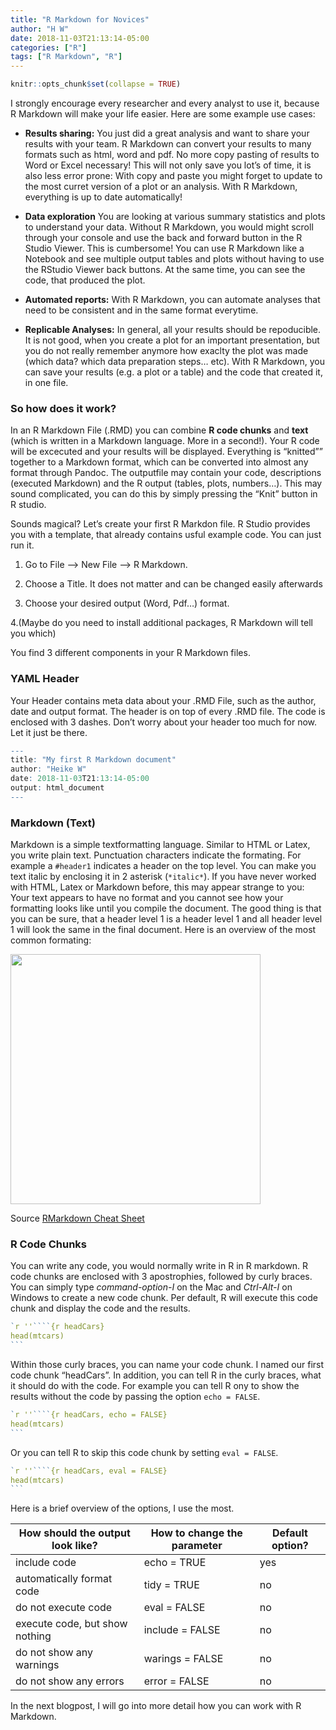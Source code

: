 ```yaml
---
title: "R Markdown for Novices"
author: "H W"
date: 2018-11-03T21:13:14-05:00
categories: ["R"]
tags: ["R Markdown", "R"]
---
```


```r
knitr::opts_chunk$set(collapse = TRUE)
```

I strongly encourage every researcher and every analyst to use it, because R Markdown will make your life easier. Here are some example use cases:


- **Results sharing:** You just did a great analysis and want to share your results with your team. R Markdown can convert your results to many formats such as html, word and pdf. No more copy pasting of results to Word or Excel necessary! This will not only save you lot's of time, it is also less error prone: With copy and paste you might forget to update to the most curret version of a plot or an analysis. With R Markdown, everything is up to date automatically! 

- **Data exploration**  You are looking at various summary statistics and plots to understand your data. Without R Markdown, you would might scroll through your console and use the back and forward button in the R Studio Viewer. This is cumbersome! You can use R Markdown like a Notebook and see multiple output tables and plots without having to use the RStudio Viewer back buttons. At the same time, you can see the code, that produced the plot. 

- **Automated reports:** With R Markdown, you can automate analyses that need to be consistent and in the same format everytime.

- **Replicable Analyses:** In general, all your results should be repoducible. It is not good, when you create a plot for an important presentation, but you do not really remember anymore how exaclty the plot was made (which data? which data preparation steps... etc). With R Markdown, you can save your results (e.g. a plot or a table) and the code that created it, in one file. 


### So how does it work?
In an R Markdown File (.RMD) you can combine **R code chunks** and **text** (which is written in a Markdown language. More in a second!). Your R code will be excecuted and your results will be displayed. Everything is "knitted"" together to a Markdown format, which can be converted into almost any format through Pandoc. The outputfile may contain your code, descriptions (executed Markdown) and the R output (tables, plots, numbers...). This may sound complicated, you can do this by simply pressing the "Knit" button in R studio.

Sounds magical? Let's create your first R Markdon file. R Studio provides you with a template, that already contains usful example code. You can just run it. 

1. Go to File --> New File --> R Markdown. 

2. Choose a Title. It does not matter and can be changed easily afterwards

3. Choose your desired output (Word, Pdf...) format.

4.(Maybe do you need to install additional packages, R Markdown will tell you which)

You find 3 different components in your R Markdown files.

### YAML Header
Your Header contains meta data about your .RMD File, such as the author, date and output format. The header is on top of every .RMD file. The code is enclosed with 3 dashes. Don't worry about your header too much for now. Let it just be there.

```r
--- 
title: "My first R Markdown document"
author: "Heike W"
date: 2018-11-03T21:13:14-05:00
output: html_document
---
```


### Markdown (Text)
Markdown is a simple textformatting language. Similar to HTML or Latex, you write plain text. Punctuation characters indicate the formating. For example a ` #header1` indicates a header on the top level. You can make you text italic by enclosing it in 2 asterisk (`*italic*`). If you have never worked with HTML, Latex or Markdown before, this may appear strange to you: Your text appears to have no format and you cannot see how your formatting looks like until you compile the document. The good thing is that you can be sure, that a header level 1 is a header level 1 and all header level 1 will look the same in the final document. Here is an overview of the most common formating:

![](/post/2015-07-23-r-rmarkdown_files/RMarkdownLang.png){width=400px}

Source [RMarkdown Cheat Sheet ](https://www.rstudio.com/wp-content/uploads/2015/02/rmarkdown-cheatsheet.pdf)


### R Code Chunks
You can write any code, you would normally write in R in R markdown. R code chunks are enclosed with 3 apostrophies, followed by curly braces. You can simply type *command-option-I* on the Mac and *Ctrl-Alt-I* on Windows to create a new code chunk.  Per default, R will execute this code chunk and display the code and the results. 

````r
`r ''````{r headCars}
head(mtcars)
```
````

Within those curly braces, you can name your code chunk. I named our first code chunk "headCars". In addition, you can tell R in the curly braces, what it should do with the code. For example you can tell R ony to show the results without the code by passing the option `echo = FALSE`.

````r
`r ''````{r headCars, echo = FALSE}
head(mtcars)
```
````
Or you can tell R to skip this code chunk by setting `eval = FALSE`.

````r
`r ''````{r headCars, eval = FALSE}
head(mtcars)
```
````


Here is a brief overview of the options, I use the most.


|How should the output look like?| How to change the parameter| Default option?|
|----------------------------------|-------------------------------|-------------------|
|include code | echo = TRUE | yes|
|automatically format code| tidy = TRUE | no|
|do not execute code | eval = FALSE | no|
|execute code, but show nothing | include = FALSE| no|
|do not show any warnings| warings = FALSE | no|
|do not show any errors | error = FALSE | no|

In the next blogpost, I will go into more detail how you can work with R Markdown.


